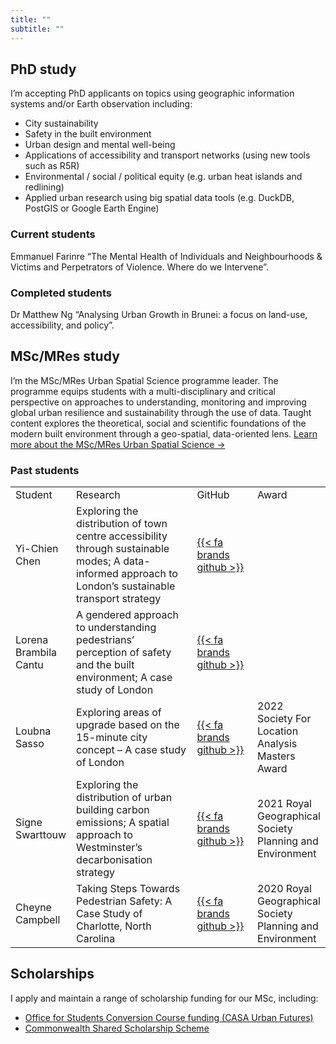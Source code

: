 ```yaml
---
title: ""
subtitle: ""
---
```


## PhD study {#sec-phd}

I'm accepting PhD applicants on topics using geographic information systems and/or Earth observation including:

-   City sustainability
-   Safety in the built environment
-   Urban design and mental well-being
-   Applications of accessibility and transport networks (using new tools such as R5R)
-   Environmental / social / political equity (e.g. urban heat islands and redlining)
-   Applied urban research using big spatial data tools (e.g. DuckDB, PostGIS or Google Earth Engine)

### Current students

Emmanuel Farinre “The Mental Health of Individuals and Neighbourhoods & Victims and Perpetrators of Violence. Where do we Intervene”.

### Completed students

Dr Matthew Ng “Analysing Urban Growth in Brunei: a focus on land-use, accessibility, and policy”.

## MSc/MRes study

I'm the MSc/MRes Urban Spatial Science programme leader. The programme equips students with a multi-disciplinary and critical perspective on approaches to understanding, monitoring and improving global urban resilience and sustainability through the use of data. Taught content explores the theoretical, social and scientific foundations of the modern built environment through a geo-spatial, data-oriented lens. [Learn more about the MSc/MRes Urban Spatial Science →](https://www.ucl.ac.uk/bartlett/casa/study/urban-spatial-science-msc){.subtitle}

### Past students

|                       |                                                                                                                                                        |                                                                                     |                                                          |
|--------------|-----------------------------|---------------|--------------|
| Student               | Research                                                                                                                                               | GitHub                                                                              | Award                                                    |
| Yi-Chien Chen         | Exploring the distribution of town centre accessibility through sustainable modes; A data-informed approach to London’s sustainable transport strategy | [{{< fa brands github >}}](https://github.com/yichienchen99/CASA0010_dissertation)  |                                                          |
| Lorena Brambila Cantu | A gendered approach to understanding pedestrians’ perception of safety and the built environment; A case study of London                               | [{{< fa brands github >}}](https://github.com/lorebram/pedestrian-percieved-safety) |                                                          |
| Loubna Sasso          | Exploring areas of upgrade based on the 15-minute city concept – A case study of London                                                                | [{{< fa brands github >}}](https://github.com/LoubnaSasso/CASA-Dissertation_LS)     | 2022 Society For Location Analysis Masters Award         |
| Signe Swarttouw       | Exploring the distribution of urban building carbon emissions; A spatial approach to Westminster's decarbonisation strategy                            | [{{< fa brands github >}}](https://github.com/signesw/CASA0010_Dissertation)        | 2021 Royal Geographical Society Planning and Environment |
| Cheyne Campbell       | Taking Steps Towards Pedestrian Safety: A Case Study of Charlotte, North Carolina                                                                      | [{{< fa brands github >}}](https://github.com/signesw/CASA0010_Dissertation)        | 2020 Royal Geographical Society Planning and Environment |

## Scholarships

I apply and maintain a range of scholarship funding for our MSc, including:

-   [Office for Students Conversion Course funding (CASA Urban Futures)](https://www.ucl.ac.uk/bartlett/casa/study/scholarships/casa-urban-futures-masters-scholarships)
-   [Commonwealth Shared Scholarship Scheme](https://www.ucl.ac.uk/scholarships/commonwealth-shared-scholarship-scheme)
